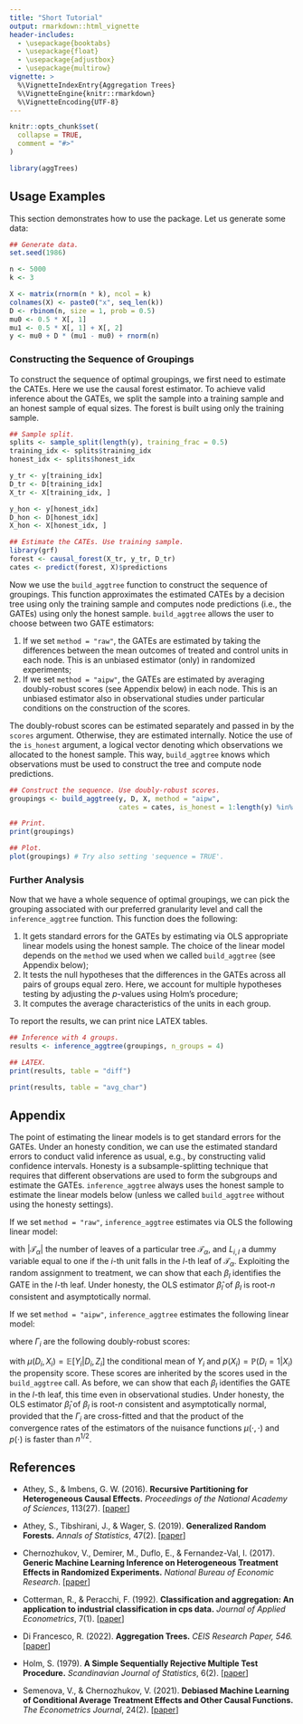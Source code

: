 ```yaml
---
title: "Short Tutorial"
output: rmarkdown::html_vignette
header-includes:
  - \usepackage{booktabs}
  - \usepackage{float}
  - \usepackage{adjustbox}
  - \usepackage{multirow}
vignette: >
  %\VignetteIndexEntry{Aggregation Trees}
  %\VignetteEngine{knitr::rmarkdown}
  %\VignetteEncoding{UTF-8}
---
```


```r
knitr::opts_chunk$set(
  collapse = TRUE,
  comment = "#>"
)

library(aggTrees)
```

## Usage Examples
This section demonstrates how to use the package. Let us generate some data:

```r
## Generate data.
set.seed(1986)

n <- 5000
k <- 3

X <- matrix(rnorm(n * k), ncol = k)
colnames(X) <- paste0("x", seq_len(k))
D <- rbinom(n, size = 1, prob = 0.5)
mu0 <- 0.5 * X[, 1]
mu1 <- 0.5 * X[, 1] + X[, 2]
y <- mu0 + D * (mu1 - mu0) + rnorm(n)
```

### Constructing the Sequence of Groupings
To construct the sequence of optimal groupings, we first need to estimate the CATEs. Here we use the causal forest estimator. To achieve valid inference about the GATEs, we split the sample into a training sample and an honest sample of equal sizes. The forest is built using only the training sample.

```r
## Sample split.
splits <- sample_split(length(y), training_frac = 0.5)
training_idx <- splits$training_idx
honest_idx <- splits$honest_idx

y_tr <- y[training_idx]
D_tr <- D[training_idx]
X_tr <- X[training_idx, ]

y_hon <- y[honest_idx]
D_hon <- D[honest_idx]
X_hon <- X[honest_idx, ]

## Estimate the CATEs. Use training sample.
library(grf)
forest <- causal_forest(X_tr, y_tr, D_tr) 
cates <- predict(forest, X)$predictions
```

Now we use the `build_aggtree` function to construct the sequence of groupings. This function approximates the estimated CATEs by a decision tree using only the training sample and computes node predictions (i.e., the GATEs) using only the honest sample. `build_aggtree` allows the user to choose between two GATE estimators:

1. If we set `method = "raw"`, the GATEs are estimated by taking the differences between the mean outcomes of treated and control units in each node. This is an unbiased estimator (only) in randomized experiments;
2. If we set `method = "aipw"`, the GATEs are estimated by averaging doubly-robust scores (see Appendix below) in each node. This is an unbiased estimator also in observational studies under particular conditions on the construction of the scores.

The doubly-robust scores can be estimated separately and passed in by the `scores` argument. Otherwise, they are estimated internally. Notice the use of the `is_honest` argument, a logical vector denoting which observations we allocated to the honest sample. This way, `build_aggtree` knows which observations must be used to construct the tree and compute node predictions. 

```r
## Construct the sequence. Use doubly-robust scores.
groupings <- build_aggtree(y, D, X, method = "aipw", 
                           cates = cates, is_honest = 1:length(y) %in% honest_idx)

## Print.
print(groupings)

## Plot.
plot(groupings) # Try also setting 'sequence = TRUE'.
```

### Further Analysis
Now that we have a whole sequence of optimal groupings, we can pick the grouping associated with our preferred granularity level and call the `inference_aggtree` function. This function does the following:

1. It gets standard errors for the GATEs by estimating via OLS appropriate linear models using the honest sample. The choice of the linear model depends on the `method` we used when we called `build_aggtree` (see Appendix below);
2. It tests the null hypotheses that the differences in the GATEs across all pairs of groups equal zero. Here, we account for multiple hypotheses testing by adjusting the $p$-values using Holm's procedure;
3. It computes the average characteristics of the units in each group.

To report the results, we can print nice LATEX tables.

```r
## Inference with 4 groups.
results <- inference_aggtree(groupings, n_groups = 4)

## LATEX.
print(results, table = "diff")

print(results, table = "avg_char")
```

## Appendix
The point of estimating the linear models is to get standard errors for the GATEs. Under an honesty condition, we can use the estimated standard errors to conduct valid inference as usual, e.g., by constructing valid confidence intervals. Honesty is a subsample-splitting technique that requires that different observations are used to form the subgroups and estimate the GATEs. `inference_aggtree` always uses the honest sample to estimate the linear models below (unless we called `build_aggtree` without using the honesty settings).

If we set `method = "raw"`, `inference_aggtree` estimates via OLS the following linear model:

\begin{equation}
    Y_i = \sum_{l = 1}^{|\mathcal{T_{\alpha}}|} L_{i, l} \, \gamma_l + \sum_{l = 1}^{|\mathcal{T}_{\alpha}|} L_{i, l} \, D_i \, \beta_l + \epsilon_i
\end{equation}

with $|\mathcal{T}_{\alpha}|$ the number of leaves of a particular tree $\mathcal{T}_{\alpha}$, and $L_{i, l}$ a dummy variable equal to one if the $i$-th unit falls in the $l$-th leaf of $\mathcal{T}_{\alpha}$. Exploiting the random assignment to treatment, we can show that each $\beta_l$ identifies the GATE in the $l$-th leaf. Under honesty, the OLS estimator $\hat{\beta}_l$ of $\beta_l$ is root-$n$ consistent and asymptotically normal.

If we set `method = "aipw"`, `inference_aggtree` estimates the following linear model:

\begin{equation}
    \widehat{\Gamma}_i = \sum_{l = 1}^{|\mathcal{T}_{\alpha}|} L_{i, l} \, \beta_l + \epsilon_i
\end{equation}

where $\Gamma_i$ are the following doubly-robust scores:

\begin{equation*}
    \Gamma_i = \mu \left( 1, X_i \right) - \mu \left( 0, X_i \right) + \frac{D_i \left[ Y_i - \mu \left( 1, X_i \right) \right]}{p \left( X_i \right)}  - \frac{ \left( 1 - D_i \right) \left[ Y_i - \mu \left( 0, X_i \right) \right]}{1 - p \left( X_i \right)}
\end{equation*} 

with $\mu \left(D_i, X_i \right) = \mathbb{E} \left[ Y_i | D_i, Z_i \right]$ the conditional mean of $Y_i$ and $p \left( X_i \right) = \mathbb{P} \left( D_i = 1 | X_i \right)$ the propensity score. These scores are inherited by the scores used in the `build_aggtree` call. As before, we can show that each $\beta_l$ identifies the GATE in the $l$-th leaf, this time even in observational studies. Under honesty, the OLS estimator $\hat{\beta}_l$ of $\beta_l$ is root-$n$ consistent and asymptotically normal, provided that the $\Gamma_i$ are cross-fitted and that the product of the convergence rates of the estimators of the nuisance functions $\mu \left( \cdot, \cdot \right)$ and $p \left( \cdot \right)$ is faster than $n^{1/2}$.

## References

- Athey, S., & Imbens, G. W. (2016).
<b>Recursive Partitioning for Heterogeneous Causal Effects.</b>
<i>Proceedings of the National Academy of Sciences</i>, 113(27).
[<a href="https://www.pnas.org/doi/abs/10.1073/pnas.1510489113">paper</a>]

- Athey, S., Tibshirani, J., & Wager, S. (2019).
<b>Generalized Random Forests.</b> 
<i>Annals of Statistics</i>, 47(2).
[<a href="https://projecteuclid.org/euclid.aos/1547197251">paper</a>]

- Chernozhukov, V., Demirer, M., Duflo, E., & Fernandez-Val, I. (2017).
<b>Generic Machine Learning Inference on Heterogeneous Treatment Effects in Randomized Experiments.</b>
<i>National Bureau of Economic Research</i>.
[<a href="https://www.nber.org/papers/w24678">paper</a>]

- Cotterman, R., & Peracchi, F. (1992).
<b>Classification and aggregation: An application to industrial classification in cps data.</b> 
<i>Journal of Applied Econometrics</i>, 7(1).
[<a href="https://onlinelibrary.wiley.com/doi/abs/10.1002/jae.3950070105">paper</a>]

- Di Francesco, R. (2022).
<b>Aggregation Trees.</b> 
<i>CEIS Research Paper, 546.</i>
[<a href="https://papers.ssrn.com/sol3/papers.cfm?abstract_id=4304256">paper</a>]

- Holm, S. (1979).
<b>A Simple Sequentially Rejective Multiple Test Procedure.</b> 
<i>Scandinavian Journal of Statistics</i>, 6(2).
[<a href="https://www.jstor.org/stable/4615733">paper</a>] 

- Semenova, V., & Chernozhukov, V. (2021).
<b>Debiased Machine Learning of Conditional Average Treatment Effects and Other Causal Functions.</b>
<i>The Econometrics Journal</i>, 24(2).
[<a href="https://academic.oup.com/ectj/article/24/2/264/5899048">paper</a>]
